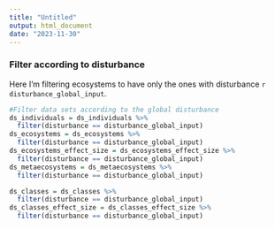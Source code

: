 ```yaml
---
title: "Untitled"
output: html_document
date: "2023-11-30"
---
```


### Filter according to disturbance

Here I'm filtering ecosystems to have only the ones with disturbance `r disturbance_global_input`.

```r
#Filter data sets according to the global disturbance
ds_individuals = ds_individuals %>%
  filter(disturbance == disturbance_global_input)
ds_ecosystems = ds_ecosystems %>%
  filter(disturbance == disturbance_global_input)
ds_ecosystems_effect_size = ds_ecosystems_effect_size %>%
  filter(disturbance == disturbance_global_input)
ds_metaecosystems = ds_metaecosystems %>%
  filter(disturbance == disturbance_global_input)
```

```r
ds_classes = ds_classes %>%
  filter(disturbance == disturbance_global_input)
ds_classes_effect_size = ds_classes_effect_size %>%
  filter(disturbance == disturbance_global_input)
```

